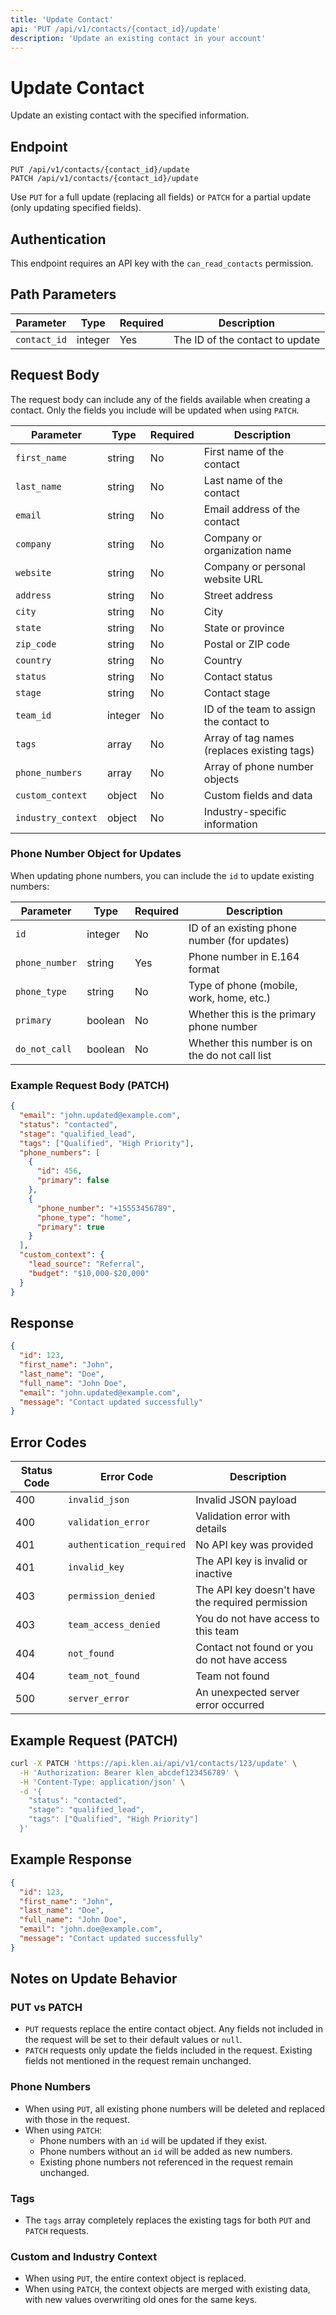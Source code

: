```yaml
---
title: 'Update Contact'
api: 'PUT /api/v1/contacts/{contact_id}/update'
description: 'Update an existing contact in your account'
---
```


# Update Contact

Update an existing contact with the specified information.

## Endpoint

```
PUT /api/v1/contacts/{contact_id}/update
PATCH /api/v1/contacts/{contact_id}/update
```

Use `PUT` for a full update (replacing all fields) or `PATCH` for a partial update (only updating specified fields).

## Authentication

This endpoint requires an API key with the `can_read_contacts` permission.

## Path Parameters

| Parameter | Type | Required | Description |
|-----------|------|----------|-------------|
| `contact_id` | integer | Yes | The ID of the contact to update |

## Request Body

The request body can include any of the fields available when creating a contact. Only the fields you include will be updated when using `PATCH`.

| Parameter | Type | Required | Description |
|-----------|------|----------|-------------|
| `first_name` | string | No | First name of the contact |
| `last_name` | string | No | Last name of the contact |
| `email` | string | No | Email address of the contact |
| `company` | string | No | Company or organization name |
| `website` | string | No | Company or personal website URL |
| `address` | string | No | Street address |
| `city` | string | No | City |
| `state` | string | No | State or province |
| `zip_code` | string | No | Postal or ZIP code |
| `country` | string | No | Country |
| `status` | string | No | Contact status |
| `stage` | string | No | Contact stage |
| `team_id` | integer | No | ID of the team to assign the contact to |
| `tags` | array | No | Array of tag names (replaces existing tags) |
| `phone_numbers` | array | No | Array of phone number objects |
| `custom_context` | object | No | Custom fields and data |
| `industry_context` | object | No | Industry-specific information |

### Phone Number Object for Updates

When updating phone numbers, you can include the `id` to update existing numbers:

| Parameter | Type | Required | Description |
|-----------|------|----------|-------------|
| `id` | integer | No | ID of an existing phone number (for updates) |
| `phone_number` | string | Yes | Phone number in E.164 format |
| `phone_type` | string | No | Type of phone (mobile, work, home, etc.) |
| `primary` | boolean | No | Whether this is the primary phone number |
| `do_not_call` | boolean | No | Whether this number is on the do not call list |

### Example Request Body (PATCH)

```json
{
  "email": "john.updated@example.com",
  "status": "contacted",
  "stage": "qualified_lead",
  "tags": ["Qualified", "High Priority"],
  "phone_numbers": [
    {
      "id": 456,
      "primary": false
    },
    {
      "phone_number": "+15553456789",
      "phone_type": "home",
      "primary": true
    }
  ],
  "custom_context": {
    "lead_source": "Referral",
    "budget": "$10,000-$20,000"
  }
}
```

## Response

```json
{
  "id": 123,
  "first_name": "John",
  "last_name": "Doe",
  "full_name": "John Doe",
  "email": "john.updated@example.com",
  "message": "Contact updated successfully"
}
```

## Error Codes

| Status Code | Error Code | Description |
|-------------|------------|-------------|
| 400 | `invalid_json` | Invalid JSON payload |
| 400 | `validation_error` | Validation error with details |
| 401 | `authentication_required` | No API key was provided |
| 401 | `invalid_key` | The API key is invalid or inactive |
| 403 | `permission_denied` | The API key doesn't have the required permission |
| 403 | `team_access_denied` | You do not have access to this team |
| 404 | `not_found` | Contact not found or you do not have access |
| 404 | `team_not_found` | Team not found |
| 500 | `server_error` | An unexpected server error occurred |

## Example Request (PATCH)

```bash
curl -X PATCH 'https://api.klen.ai/api/v1/contacts/123/update' \
  -H 'Authorization: Bearer klen_abcdef123456789' \
  -H 'Content-Type: application/json' \
  -d '{
    "status": "contacted",
    "stage": "qualified_lead",
    "tags": ["Qualified", "High Priority"]
  }'
```

## Example Response

```json
{
  "id": 123,
  "first_name": "John",
  "last_name": "Doe",
  "full_name": "John Doe",
  "email": "john.doe@example.com",
  "message": "Contact updated successfully"
}
```

## Notes on Update Behavior

### PUT vs PATCH

- `PUT` requests replace the entire contact object. Any fields not included in the request will be set to their default values or `null`.
- `PATCH` requests only update the fields included in the request. Existing fields not mentioned in the request remain unchanged.

### Phone Numbers

- When using `PUT`, all existing phone numbers will be deleted and replaced with those in the request.
- When using `PATCH`:
  - Phone numbers with an `id` will be updated if they exist.
  - Phone numbers without an `id` will be added as new numbers.
  - Existing phone numbers not referenced in the request remain unchanged.

### Tags

- The `tags` array completely replaces the existing tags for both `PUT` and `PATCH` requests.

### Custom and Industry Context

- When using `PUT`, the entire context object is replaced.
- When using `PATCH`, the context objects are merged with existing data, with new values overwriting old ones for the same keys.